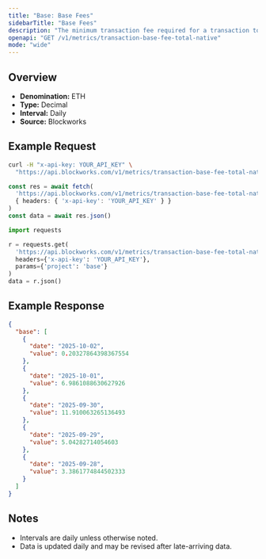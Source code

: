 ```yaml
---
title: "Base: Base Fees"
sidebarTitle: "Base Fees"
description: "The minimum transaction fee required for a transaction to be included in a block"
openapi: "GET /v1/metrics/transaction-base-fee-total-native"
mode: "wide"
---
```


## Overview

- **Denomination:** ETH
- **Type:** Decimal
- **Interval:** Daily
- **Source:** Blockworks

## Example Request

<CodeGroup>

```bash cURL
curl -H "x-api-key: YOUR_API_KEY" \
  "https://api.blockworks.com/v1/metrics/transaction-base-fee-total-native?project=base"
```

```typescript TypeScript
const res = await fetch(
  'https://api.blockworks.com/v1/metrics/transaction-base-fee-total-native?project=base',
  { headers: { 'x-api-key': 'YOUR_API_KEY' } }
)
const data = await res.json()
```

```python Python
import requests

r = requests.get(
  'https://api.blockworks.com/v1/metrics/transaction-base-fee-total-native',
  headers={'x-api-key': 'YOUR_API_KEY'},
  params={'project': 'base'}
)
data = r.json()
```

</CodeGroup>

## Example Response

```json
{
  "base": [
    {
      "date": "2025-10-02",
      "value": 0.20327864398367554
    },
    {
      "date": "2025-10-01",
      "value": 6.9861088630627926
    },
    {
      "date": "2025-09-30",
      "value": 11.910063265136493
    },
    {
      "date": "2025-09-29",
      "value": 5.04282714054603
    },
    {
      "date": "2025-09-28",
      "value": 3.3861774844502333
    }
  ]
}
```

## Notes
- Intervals are daily unless otherwise noted.
- Data is updated daily and may be revised after late-arriving data.